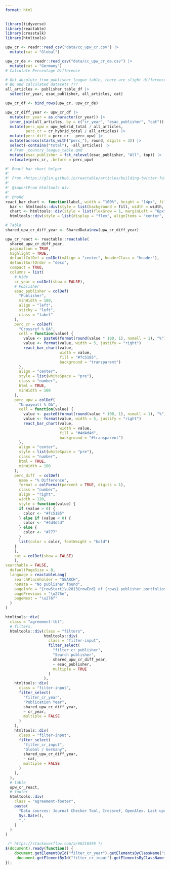 ```yaml
---
format: html
---
```


```r
library(tidyverse)
library(reactable)
library(crosstalk)
library(htmltools)
```

```r
upw_cr <- readr::read_csv("data/cc_upw_cr.csv") |> 
  mutate(cat = "Global")

upw_cr_de <- readr::read_csv("data/cc_upw_cr_de.csv") |> 
  mutate(cat = "Germany")
# Calculate Percentage Difference

# Get absolute from publisher league table, there are slight difference between
# BQ and calculated datasets ???
all_articles <- publisher_table_df |>
  select(cr_year, esac_publisher, all_articles, cat)

upw_cr_df <- bind_rows(upw_cr, upw_cr_de)

upw_cr_diff_year <- upw_cr_df |>
  mutate(cr_year = as.character(cr_year)) |>
  inner_join(all_articles, by = c("cr_year", "esac_publisher", "cat")) |>
  mutate(perc_upw = upw_hybrid_total / all_articles,
         perc_cr = cr_hybrid_total / all_articles) |>
  mutate(perc_diff = perc_cr - perc_upw) |>
  mutate(across(starts_with("perc_"), round, digits = 3)) |>
  select(-contains("total"), -all_articles) |>
  # From _country_league_table.qmd
  mutate(esac_publisher = fct_relevel(esac_publisher, "All", top)) |>
  relocate(perc_cr, .before = perc_upw)
```

```r
#' React bar chart helper
#'
#' From <https://glin.github.io/reactable/articles/building-twitter-followers.html>
#'
#' @importFrom htmltools div
#'
#' @noRd
react_bar_chart <- function(label, width = "100%", height = "14px", fill = "#00bfc4", background = NULL) {
  bar <- htmltools::div(style = list(background = fill, width = width, height = height))
  chart <- htmltools::div(style = list(flexGrow = 1, marginLeft = "6px", background = background), bar)
  htmltools::div(style = list(display = "flex", alignItems = "center", justifyContent = "flex-end"), label, chart) }
```

```r
# Table
shared_upw_cr_diff_year <- SharedData$new(upw_cr_diff_year)

upw_cr_react <- reactable::reactable(
  shared_upw_cr_diff_year,
  pagination = TRUE,
  highlight = TRUE,
  defaultColDef = colDef(vAlign = "center", headerClass = "header"),
  defaultSortOrder = "desc",
  compact = TRUE,
  columns = list(
    # Hide
    cr_year = colDef(show = FALSE),
    # Publisher
    esac_publisher = colDef(
      "Publisher",
      minWidth = 180,
      align = "left",
      sticky = "left",
      class = "label"
    ),
    perc_cr = colDef(
      "Crossref % OA",
      cell = function(value) {
        value <- paste0(format(round(value * 100, 1), nsmall = 1), "%")
        value <- format(value, width = 5, justify = "right")
        react_bar_chart(value,
                        width = value,
                        fill = "#fc5185",
                        background = "transparent")
      },
      align = "center",
      style = list(whiteSpace = "pre"),
      class = "number",
      html = TRUE,
      minWidth = 100
    ),
    perc_upw = colDef(
      "Unpaywall % OA",
      cell = function(value) {
        value <- paste0(format(round(value * 100, 1), nsmall = 1), "%")
        value <- format(value, width = 5, justify = "right")
        react_bar_chart(value,
                        width = value,
                        fill = "#4d4d4d",
                        background = "#transparent")
      },
      align = "center",
      style = list(whiteSpace = "pre"),
      class = "number",
      html = TRUE,
      minWidth = 100
    ),
    perc_diff  = colDef(
      name = "% Difference",
      format = colFormat(percent = TRUE, digits = 1),
      class = "number",
      align = "right",
      width = 120,
      style = function(value) {
      if (value > 0) {
        color <- "#fc5185"
      } else if (value < 0) {
        color <- "#4d4d4d"
      } else {
        color <- "#777"
      }
      list(color = color, fontWeight = "bold")
    }
    ),
    cat = colDef(show = FALSE)
    ),
searchable = FALSE,
  defaultPageSize = 8,
  language = reactableLang(
    searchPlaceholder = "SEARCH",
    noData = "No publisher found",
    pageInfo = "{rowStart}\u2013{rowEnd} of {rows} publisher portfolios",
    pagePrevious = "\u276e",
    pageNext = "\u276f"
  )
)
```

```r
htmltools::div(
  class = "agreement-tbl",
  # filters,
  htmltools::div(class = "filters",
                 htmltools::div(
                   class = "filter-input",
                   filter_select(
                     "filter_cr_publisher",
                     "Search publisher",
                     shared_upw_cr_diff_year,
                     ~ esac_publisher,
                     multiple = TRUE
                   )
                 ),
    htmltools::div(
      class = "filter-input",
      filter_select(
        "filter_cr_year",
        "Publication Year",
        shared_upw_cr_diff_year,
        ~ cr_year,
        multiple = FALSE
      )
    ),
    htmltools::div(
      class = "filter-input",
      filter_select(
        "filter_cr_input",
        "Global / Germany",
        shared_upw_cr_diff_year,
        ~ cat,
        multiple = FALSE
      )
    ),
  ),
  # table
  upw_cr_react,
  # footer
  htmltools::div(
    class = "agreement-footer",
    paste(
      "Data sources: Journal Checker Tool, Crossref, OpenAlex. Last updated:",
      Sys.Date(),
      "."
    )
  )
)
```

```js
 /* https://stackoverflow.com/a/66216595 */
$(document).ready(function() {
    document.getElementById("filter_cr_year").getElementsByClassName("selectized")[0].selectize.setValue("2021", false);
     document.getElementById("filter_cr_input").getElementsByClassName("selectized")[0].selectize.setValue("Global", false);
});
```